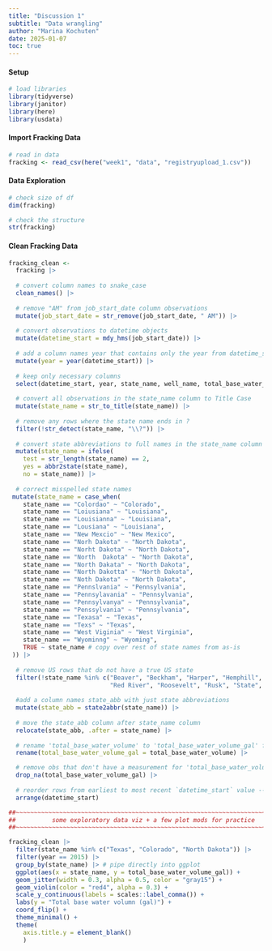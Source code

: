 ```yaml
---
title: "Discussion 1"
subtitle: "Data wrangling"
author: "Marina Kochuten"
date: 2025-01-07
toc: true
---
```


#### Setup
```r
# load libraries
library(tidyverse)
library(janitor)
library(here)
library(usdata)
```

#### Import Fracking Data
```r
# read in data
fracking <- read_csv(here("week1", "data", "registryupload_1.csv"))
```

#### Data Exploration
```r
# check size of df
dim(fracking)

# check the structure
str(fracking)
```


#### Clean Fracking Data
```r

fracking_clean <-
  fracking |>
  
  # convert column names to snake_case
  clean_names() |>
  
  # remove "AM" from job_start_date column observations
  mutate(job_start_date = str_remove(job_start_date, " AM")) |>
  
  # convert observations to datetime objects
  mutate(datetime_start = mdy_hms(job_start_date)) |>
  
  # add a column names year that contains only the year from datetime_start
  mutate(year = year(datetime_start)) |>
  
  # keep only necessary columns
  select(datetime_start, year, state_name, well_name, total_base_water_volume) |>
  
  # convert all observations in the state_name column to Title Case
  mutate(state_name = str_to_title(state_name)) |>
  
  # remove any rows where the state name ends in ?
  filter(!str_detect(state_name, "\\?")) |>
  
  # convert state abbreviations to full names in the state_name column
  mutate(state_name = ifelse(
    test = str_length(state_name) == 2, 
    yes = abbr2state(state_name),
    no = state_name)) |>
  
  # correct misspelled state names
 mutate(state_name = case_when(
    state_name == "Colordao" ~ "Colorado",
    state_name == "Loiusiana" ~ "Louisiana",
    state_name == "Louisianna" ~ "Louisiana",
    state_name == "Lousiana" ~ "Louisiana",
    state_name == "New Mexcio" ~ "New Mexico",
    state_name == "Norh Dakota" ~ "North Dakota",
    state_name == "Norht Dakota" ~ "North Dakota",
    state_name == "North  Dakota" ~ "North Dakota",
    state_name == "North Dakata" ~ "North Dakota",
    state_name == "North Dakotta" ~ "North Dakota",
    state_name == "Noth Dakota" ~ "North Dakota",
    state_name == "Pennslvania" ~ "Pennsylvania",
    state_name == "Pennsylavania" ~ "Pennsylvania",
    state_name == "Pennsylvanya" ~ "Pennsylvania",
    state_name == "Penssylvania" ~ "Pennsylvania",
    state_name == "Texasa" ~ "Texas",
    state_name == "Texs" ~ "Texas", 
    state_name == "West Viginia" ~ "West Virginia",
    state_name == "Wyominng" ~ "Wyoming", 
    TRUE ~ state_name # copy over rest of state names from as-is
 )) |>
  
  # remove US rows that do not have a true US state
  filter(!state_name %in% c("Beaver", "Beckham", "Harper", "Hemphill", "Midland", 
                            "Red River", "Roosevelt", "Rusk", "State", "Ward")) |>
  
  #add a column names state_abb with just state abbreviations
  mutate(state_abb = state2abbr(state_name)) |>
  
  # move the state_abb column after state_name column
  relocate(state_abb, .after = state_name) |> 
  
  # rename 'total_base_water_volume' to 'total_base_water_volume_gal' for clarity ----
  rename(total_base_water_volume_gal = total_base_water_volume) |> 

  # remove obs that don't have a measurement for 'total_base_water_volume_gal' (NA) ----
  drop_na(total_base_water_volume_gal) |> 
  
  # reorder rows from earliest to most recent `datetime_start` value ----
  arrange(datetime_start)

##~~~~~~~~~~~~~~~~~~~~~~~~~~~~~~~~~~~~~~~~~~~~~~~~~~~~~~~~~~~~~~~~~~~~~~~~~~~~~~
##          some exploratory data viz + a few plot mods for practice        ----
##~~~~~~~~~~~~~~~~~~~~~~~~~~~~~~~~~~~~~~~~~~~~~~~~~~~~~~~~~~~~~~~~~~~~~~~~~~~~~~

fracking_clean |> 
  filter(state_name %in% c("Texas", "Colorado", "North Dakota")) |> 
  filter(year == 2015) |> 
  group_by(state_name) |> # pipe directly into ggplot
  ggplot(aes(x = state_name, y = total_base_water_volume_gal)) +
  geom_jitter(width = 0.3, alpha = 0.5, color = "gray15") +
  geom_violin(color = "red4", alpha = 0.3) +
  scale_y_continuous(labels = scales::label_comma()) +
  labs(y = "Total base water volumn (gal)") +
  coord_flip() +
  theme_minimal() +
  theme(
    axis.title.y = element_blank()
    ) 
  
```

